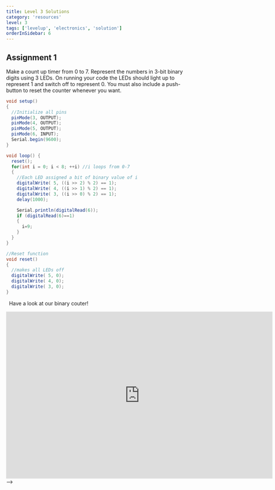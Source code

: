```yaml
---
title: Level 3 Solutions
category: 'resources'
level: 3
tags: ['levelup', 'electronics', 'solution']
orderInSidebar: 6
---
```



## Assignment 1
Make a count up timer from 0 to 7. Represent the numbers in 3-bit binary digits using 3 LEDs. On running your code the LEDs should light up to represent 1 and switch off to represent 0. You must also include a push-button to reset the counter whenever you want.

```java
void setup()
{
  //Initialize all pins
  pinMode(3, OUTPUT);
  pinMode(4, OUTPUT);
  pinMode(5, OUTPUT);
  pinMode(6, INPUT);
  Serial.begin(9600);
}

void loop() {
  reset();
  for(int i = 0; i < 8; ++i) //i loops from 0-7
  {
    //Each LED assigned a bit of binary value of i
    digitalWrite( 5, ((i >> 2) % 2) == 1);
    digitalWrite( 4, ((i >> 1) % 2) == 1);
    digitalWrite( 3, ((i >> 0) % 2) == 1);
    delay(1000);

    Serial.println(digitalRead(6));
    if (digitalRead(6)==1)
    {
      i=9;
    }
  }
}

//Reset function
void reset()
{
  //makes all LEDs off
  digitalWrite( 5, 0);
  digitalWrite( 4, 0);
  digitalWrite( 3, 0);
}

```
&nbsp;
Have a look at our binary couter!
<iframe width="725" height="453" src="https://www.tinkercad.com/embed/56e3vOWUUSP?editbtn=1" frameborder="0" marginwidth="0" marginheight="0" scrolling="no"></iframe> -->
